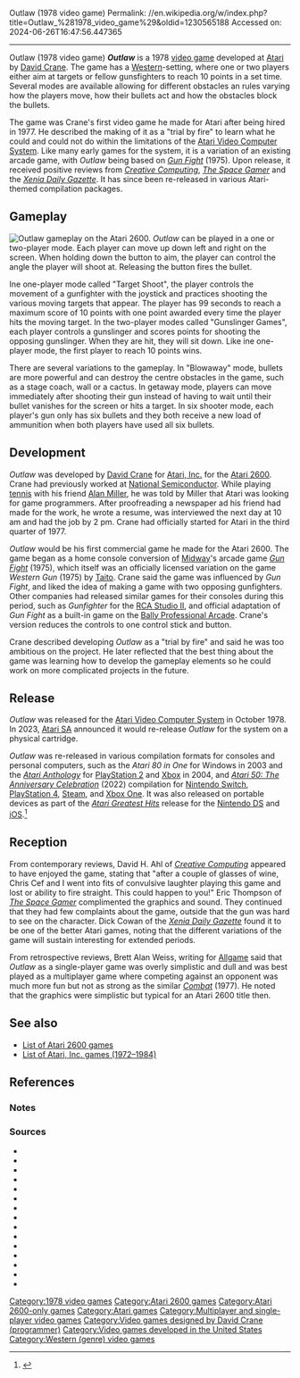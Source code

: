 Outlaw (1978 video game)
Permalink: //en.wikipedia.org/w/index.php?title=Outlaw_%281978_video_game%29&oldid=1230565188
Accessed on: 2024-06-26T16:47:56.447365



------
Outlaw (1978 video game)
{{Short description|1978 video game}}
{{distinguish|Outlaw (video game)|Outlaws (1985 video game)|Outlaws (1997 video game)}}
{{Infobox video game
| collapsible = 
| state = 
| italic title = 
| title = Outlaw
| image = Outlaw-Atari-2600-cover-art.jpg
| alt = 
| caption = 
| developer = [[Atari, Inc.|Atari]]{{sfn|Weiss|2007|p=87}}
| publisher = Atari{{sfn|Weiss|2007|p=87}}
| series = 
| engine = 
| designer = [[David Crane (programmer)|David Crane]]
| platforms = [[Atari 2600]]
| released = October 1978
| genre = [[Shooter game|Shooter]]{{sfn|Weiss|2007|p=87}}
| modes = [[Single-player]], [[multiplayer]]
| arcade system = 
}}
'''''Outlaw''''' is a 1978 [[video game]] developed at [[Atari, Inc.|Atari]] by [[David Crane (programmer)|David Crane]]. The game has a [[Western (genre)|Western]]-setting, where one or two players either aim at targets or fellow gunsfighters to reach 10 points in a set time. Several modes are available allowing for different obstacles an rules varying how the players move, how their bullets act and how the obstacles block the bullets.

The game was Crane's first video game he made for Atari after being hired in 1977. He described the making of it as a "trial by fire" to learn what he could and could not do within the limitations of the [[Atari 2600|Atari Video Computer System]].{{efn|The system became known as the Atari 2600 only after the release of the [[Atari 5200]] in 1982.{{sfn|Montfort|2006}}}}{{sfn|Garrett|2009|p=7}} Like many early games for the system, it is a variation of an existing arcade game, with ''Outlaw'' being based on ''[[Gun Fight]]'' (1975). Upon release, it received positive reviews from ''[[Creative Computing (magazine)|Creative Computing]]'', ''[[The Space Gamer]]'' and the ''[[Xenia Daily Gazette]]''. It has since been re-released in various Atari-themed compilation packages.

==Gameplay==
[[File:Outlaw-2600.png|thumb|left|''Outlaw'' gameplay on the Atari 2600.]]
''Outlaw'' can be played in a one or two-player mode. Each player can move up down left and right on the screen. When holding down the button to aim, the player can control the angle the player will shoot at. Releasing the button fires the bullet.{{sfn|Atari|1978|p=|ref=manual}}

Ine one-player mode called "Target Shoot", the player controls the movement of a gunfighter with the joystick and practices shooting the various moving targets that appear. The player has 99 seconds to reach a maximum score of 10 points with one point awarded every time the player hits the moving target. In the two-player modes called "Gunslinger Games", each player controls a gunslinger and scores points for shooting the opposing gunslinger. When they are hit, they will sit down. Like ine one-player mode, the first player to reach 10 points wins.{{sfn|Atari|1978|p=|ref=manual}}

There are several variations to the gameplay. In "Blowaway" mode, bullets are more powerful and can destroy the centre obstacles in the game, such as a stage coach, wall or a cactus. In getaway mode, players can move immediately after shooting their gun instead of having to wait until their bullet vanishes for the screen or hits a target. In six shooter mode, each player's gun only has six bullets and they both receive a new load of ammunition when both players have used all six bullets.{{sfn|Atari|1978|p=|ref=manual}}

==Development==
''Outlaw'' was developed by [[David Crane (programmer)|David Crane]] for [[Atari, Inc.]] for the [[Atari 2600]].{{sfn|Weiss|2007|p=87}} Crane had previously worked at [[National Semiconductor]].{{sfn|Hunt|2010|p=88}} While playing [[tennis]] with his friend [[Alan Miller (game designer)|Alan Miller]], he was told by Miller that Atari was looking for game programmers. After proofreading a newspaper ad his friend had made for the work, he wrote a resume, was interviewed the next day at 10 am and had the job by 2 pm. Crane had officially started for Atari in the third quarter of 1977.{{sfn|Donovan|2011}}

''Outlaw'' would be his first commercial game he made for the Atari 2600.{{sfn|Bunch|2022|p=148}} The game began as a home console conversion of [[Midway Games|Midway]]'s arcade game ''[[Gun Fight]]'' (1975), which itself was an officially licensed variation on the game ''Western Gun'' (1975) by [[Taito]].{{sfn|Bunch|2022|p=148}} Crane said the game was influenced by ''Gun Fight'', and liked the idea of making a game with two opposing gunfighters.{{sfn|Bunch|2022|p=150}} Other companies had released similar games for their consoles during this period, such as ''Gunfighter'' for the [[RCA Studio II]], and official adaptation of ''Gun Fight'' as a built-in game on the [[Bally Astrocade|Bally Professional Arcade]].{{sfn|Bunch|2022|p=152-153}} Crane's version reduces the controls to one control stick and button.{{sfn|Bunch|2022|p=151}}

Crane described developing ''Outlaw'' as a "trial by fire" and said he was too ambitious on the project. He later reflected that the best thing about the game was learning how to develop the gameplay elements so he could work on more complicated projects in the future.{{sfn|Garrett|2009|p=7}}

==Release==
''Outlaw'' was released for the [[Atari 2600|Atari Video Computer System]] in October 1978.{{sfn|Bunch|2022|p=148}} In 2023, [[Atari SA]] announced it would re-release ''Outlaw'' for the system on a physical cartridge.{{sfn|Handley|2023}}{{sfn|Atari SA|ref=OutlawSA}}

''Outlaw'' was re-released in various compilation formats for consoles and personal computers, such as the ''Atari 80 in One'' for Windows in 2003 and the ''[[Atari Anthology]]'' for [[PlayStation 2]] and [[Xbox]] in 2004, and ''[[Atari 50|Atari 50: The Anniversary Celebration]]'' (2022) compilation for [[Nintendo Switch]], [[PlayStation 4]], [[Steam (service)|Steam]], and [[Xbox One]].{{sfn|Harris|2004}}{{sfn|Machkovech|2022}} It was also released on portable devices as part of the ''[[Atari Greatest Hits]]'' release for the [[Nintendo DS]] and [[iOS]].{{sfn|Harris|2010}}<ref name="mc-ios">{{cite web|url=https://www.metacritic.com/game/ataris-greatest-hits/critic-reviews/?platform=ios-iphoneipad|work=MetaCritic|title=Atari's Greatest Hits|access-date=January 27, 2023|url-status=live|archive-url=https://web.archive.org/web/20230127093459/https://www.metacritic.com/game/ios/ataris-greatest-hits|archive-date=January 27, 2023}}</ref>

==Reception==
From contemporary reviews, David H. Ahl of ''[[Creative Computing (magazine)|Creative Computing]]'' appeared to have enjoyed the game, stating that "after a couple of glasses of wine, Chris Cef and I went into fits of convulsive laughter playing this game and lost or ability to fire straight. This could happen to you!"{{sfn|Ahl|1978|p=39}} Eric Thompson of ''[[The Space Gamer]]'' complimented the graphics and sound.{{sfn|Thompson|1980|p=35}} They continued that they had few complaints about the game, outside that the gun was hard to see on the character.{{sfn|Thompson|1980|p=35}} Dick Cowan of the ''[[Xenia Daily Gazette]]'' found it to be one of the better Atari games, noting that the different variations of the game will sustain interesting for extended periods.{{sfn|Bunch|2022|p=152}}

From retrospective reviews, Brett Alan Weiss, writing for [[Allgame]] said that ''Outlaw'' as a single-player game was overly simplistic and dull and was best played as a multiplayer game where competing against an opponent was much more fun but not as strong as the similar ''[[Combat (video game)|Combat]]'' (1977). He noted that the graphics were simplistic but typical for an Atari 2600 title then.{{sfn|Weiss}}

==See also==
{{Portal|Video games}}
* [[List of Atari 2600 games]]
* [[List of Atari, Inc. games (1972–1984)]]

==References==
{{reflist}}

=== Notes ===
{{notelist}}

===Sources===
* {{cite book|title=Outlaw Game Progam Instructions|publisher=[[Atari, Inc.|Atari]]|year=1978|id=C011402-05|ref=manual}}
* {{cite web|url=https://atari.com/products/outlaw-2600-silver-box-limited-edition|work=[[Atari SA]]|title=Outlaw - Limited Edition|access-date=February 17, 2024|ref=OutlawSA}}
* {{cite magazine|magazine=[[Creative Computing (magazine)|Creative Computing]]|date=July–August 1978|volume=4|issue=4|last=Ahl|first=David H.|title=A Creative Computing Equipment Profile... Atari Video Computer System}}
* {{cite book|title=Atari Archive: Vol.1 1977-1978|last=Bunch|first=Kevin|publisher=[[Limited Run Games|Press Run Books]]|isbn=978-1-955183-21-5|year=2022}}
* {{cite web|url=https://www.gamedeveloper.com/design/the-replay-interviews-david-crane|work=[[Game Developer (website)|Game Developer]]|title=The Replay Interviews: David Crane|last=Donovan|first=Tristan|date=January 3, 2011|access-date=February 21, 2024|archive-url=https://web.archive.org/web/20210827110054/https://www.gamedeveloper.com/design/the-replay-interviews-david-crane|archive-date=August 27, 2021}}
* {{cite magazine|magazine=Old!Gamer|title=David Crane|language=Portuguese|last=Garrett|first=Marcus|date=September 2009|issue=1}}
* {{cite web|url=https://www.destructoid.com/the-next-2600-game-from-atari-xp-is-david-cranes-outlaw/|title=The Next 2600 Game From Atari XP is David Crane's Outlaw|date=September 5, 2023|access-date=June 17, 2024|last=Handley|first=Zoey|work=[[Destructoid]]|archive-url=https://web.archive.org/web/20240225131347/https://www.destructoid.com/the-next-2600-game-from-atari-xp-is-david-cranes-outlaw/|archive-date=February 25, 2024}}
* {{cite web|first=Craig|last=Harris|title=Atari Anthology|url=https://www.ign.com/articles/2004/11/30/atari-anthology|publisher=[[IGN]]|date=November 30, 2004|access-date=January 26, 2023|archive-url=https://web.archive.org/web/20230126195851/https://www.ign.com/articles/2004/11/30/atari-anthology|archive-date=January 26, 2023}}
* {{cite web|url=https://www.ign.com/articles/2010/11/09/atari-greatest-hits-volume-1-review|publisher=IGN|title=Atari Greatest Hits Volume 1 Review|last=Harris|first=Craig|date=November 8, 2010|access-date=June 17, 2024|archive-url=https://web.archive.org/web/20140223050533/https://www.ign.com/articles/2010/11/09/atari-greatest-hits-volume-1-review|archive-date=February 23, 2014}}
* {{cite magazine|magazine=[[Retro Gamer]]|title=In the Chair With... David Crane|last=Hunt|first=Stuart|issue=79|publisher=Imagine Publishing Ltd.|year=2010}}
* {{cite web|last=Machkovech|first=Sam|url=https://arstechnica.com/gaming/2022/09/the-103-classic-games-that-did-and-didnt-make-the-atari-50-anniversary-cut/|title=The 103 Classic Games That Did, and Didn't, Make the Atari 50 Anniversary Cut — Retailer Leak Suggests Games from Arcade to Jaguar; Surprises Apparently Still Await|work=[[Ars Technica]]|publisher=[[Condé Nast]]|date=September 12, 2022|access-date=June 16, 2023|archive-url=https://web.archive.org/web/20220914101824/https://arstechnica.com/gaming/2022/09/the-103-classic-games-that-did-and-didnt-make-the-atari-50-anniversary-cut/|archive-date=September 14, 2022|url-status=live}}
* {{cite journal|url=https://gamestudies.org/0601/articles/montfort|title=Combat in Context|last=Montfort|first=Nick|volume=6|issue=1|date=December 2006|issn=1604-7982|access-date=June 18, 2024|journal=Game Studies|author-link=Nick Montfort|archive-url=https://web.archive.org/web/20240419102144/https://gamestudies.org/0601/articles/montfort/|archive-date=April 19, 2024}}
* {{cite magazine|magazine=[[The Space Gamer]]|date=December 1980|issue=34|last=Thompson|first=Eric|title=Computer Games|issn=0194-9977}}
* {{cite web|url=http://www.allgame.com/game.php?id=8517&tab=review|archive-url=https://web.archive.org/web/20141114201353/http://www.allgame.com/game.php?id=8517&tab=review|archive-date=November 14, 2014|last=Weiss|first=Brett Alan|access-date=January 31, 2024|title=Outlaw|work=[[Allgame]]}}
* {{cite book|title=Classic Home Video Games 1972-1984|last=Weiss|first=Brett|publisher=[[McFarland & Company, Inc.]]|isbn=978-0-7864-3226-4|year=2007}}

[[Category:1978 video games]]
[[Category:Atari 2600 games]]
[[Category:Atari 2600-only games]]
[[Category:Atari games]]
[[Category:Multiplayer and single-player video games]]
[[Category:Video games designed by David Crane (programmer)]]
[[Category:Video games developed in the United States]]
[[Category:Western (genre) video games]]